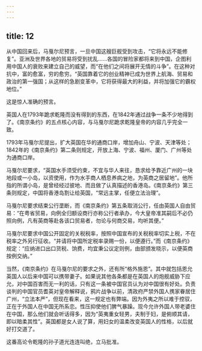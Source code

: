 ```yaml
---
---
---
```

title: 12
---



从中国回来后，马戛尔尼预言，一旦中国这艘巨舰受到攻击，“它将永远不能修复”。亚洲及世界各地的贸易将受到扰乱……各国的冒险家都将来到中国，企图利用中国人的衰败来建立自己的威望，而“在他们之间将展开无情的斗争”。在这种对抗中，富的愈富，穷的愈穷。“英国靠着它的创业精神已成为世界上航海、贸易和政治的第一强国；从这样的急剧变革中，它将获得最大的利益，并将加强它的霸权地位。”

这是惊人准确的预言。

英国人在1793年跪求乾隆而没有得到的东西，在1842年通过战争一条不少地得到了。《南京条约》的五点核心内容，与马戛尔尼跪求乾隆皇帝的内容几乎完全一致。

1793年马戛尔尼提出，扩大英国在华的通商口岸，增加舟山、宁波、天津等处；1842年的《南京条约》第二条则规定，开放上海、宁波、福州、厦门、广州等处为通商口岸。

马戛尔尼要求，“英国水手须受约束，不宜与华人来往，恳求给予靠近广州的一块地段或一小岛，以资使用，作为水手商人栖息养病之地，为英商之居留地”。他所指的所谓小岛，是曾经经过彼地、而且做了认真描述的香港岛。《南京条约》第三条则规定，中国将香港岛割让给英国，“常远主掌，任便立法治理”。

马戛尔尼要求结束公行垄断，而《南京条约》第五条取消公行，任由英国人自由贸易：“在粤省贸易，向例全归额设商行亦称公行者承办，今大皇帝准其嗣后不必仍照向例，凡有英商等赴各该口贸易者，勿论与何商交易，均听其便。”

马戛尔尼要求中国公开固定的关税税率，按照中国宣布的关税税率切实上税，不在税率之外另行征收。“并请将中国所定税率录赐一份，以便遵行。”而《南京条约》规定：“应纳进口出口货税、饷费，均宜秉公议定则例，由部颁发晓示，以便英商按例交纳。”

当然，《南京条约》在马戛尔尼的要求之外，还有所“格外施恩”。其中就包括恩允英国人以后来中国可以携带妻子。如果说其他各条都是在英国人的炮舰威胁下应允，对中国百害而无一利的话，只有这一条被中国官员认为对中国很有好处。负责谈判的中国官员耆英对皇帝解释说，鸦片战争以前，清政府严禁外国人携家眷居住广州，“立法本严”，但现在看来，这一规定也有弊端。因为外夷之所以难于控驭，正在于外国人在中国无所系恋。性压抑使他们脾气暴躁。现今允许外国人带老婆住在中国，那么他们就会听话得多，因为“英夷重女轻男，夫制于妇，是俯顺其请，即以暗柔其性”。英国都是女人说了算，用妇女的温柔改变英国人的性格，以后就好打交道了。

这番高论令乾隆的孙子道光连连叫绝，立马批准。